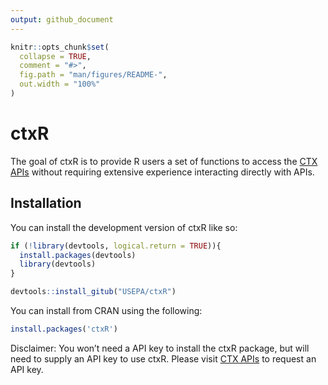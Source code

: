 ```yaml
---
output: github_document
---
```


<!-- README.md is generated from README.Rmd. Please edit that file -->

```r
knitr::opts_chunk$set(
  collapse = TRUE,
  comment = "#>",
  fig.path = "man/figures/README-",
  out.width = "100%"
)
```

# ctxR

<!-- badges: start -->
<!-- badges: end -->

The goal of ctxR is to provide R users a set of functions to access the [CTX APIs](https://www.epa.gov/comptox-tools/computational-toxicology-and-exposure-apis)
without requiring extensive experience interacting directly with APIs.

## Installation

You can install the development version of ctxR like so:

``` r
if (!library(devtools, logical.return = TRUE)){
  install.packages(devtools)
  library(devtools)
}

devtools::install_gitub("USEPA/ctxR")
```
You can install from CRAN using the following:

```r
install.packages('ctxR')
```


Disclaimer: You won't need a API key to install the ctxR package, but will need to supply an API key to use ctxR. Please visit [CTX APIs](https://www.epa.gov/comptox-tools/computational-toxicology-and-exposure-apis) to request an API key. 
